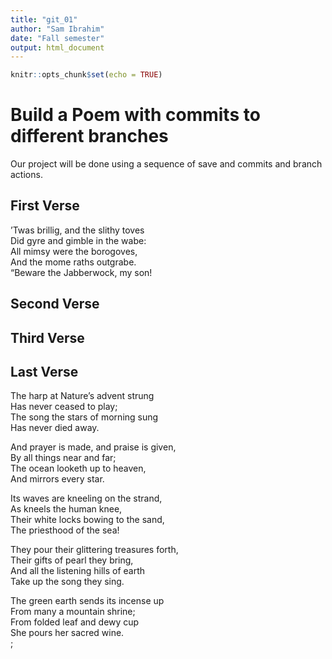```yaml
---
title: "git_01"
author: "Sam Ibrahim"
date: "Fall semester"
output: html_document
---
```


```r
knitr::opts_chunk$set(echo = TRUE)
```
# Build a Poem with commits to different branches
Our project will be done using a sequence of save and commits and branch actions.
<!-- Do not modify or change any text in "!--" bracketed areas such as this --- these are instructions to
you, if you change any of this the git program will notice it and compromise your git merging strategy !-->

## First Verse 
<!--Put the first five lines of a poem by Lewis Carrol in this section!-->
’Twas brillig, and the slithy toves  
Did gyre and gimble in the wabe:  
All mimsy were the borogoves,  
And the mome raths outgrabe.  
“Beware the Jabberwock, my son!  

## Second Verse
<!--Put the first five lines of a poem by Robert Frost here!-->

## Third Verse
<!--Put the first two verses of The Walrus and the Carpenter here!-->

## Last Verse
<!--Put a short poem of your choice 8-20 lines,here!-->
The harp at Nature’s advent strung  
Has never ceased to play;  
The song the stars of morning sung  
Has never died away.  

And prayer is made, and praise is given,  
By all things near and far;  
The ocean looketh up to heaven,  
And mirrors every star.  

Its waves are kneeling on the strand,  
As kneels the human knee,  
Their white locks bowing to the sand,  
The priesthood of the sea!  

They pour their glittering treasures forth,  
Their gifts of pearl they bring,  
And all the listening hills of earth  
Take up the song they sing.  

The green earth sends its incense up  
From many a mountain shrine;  
From folded leaf and dewy cup  
She pours her sacred wine.  
;  